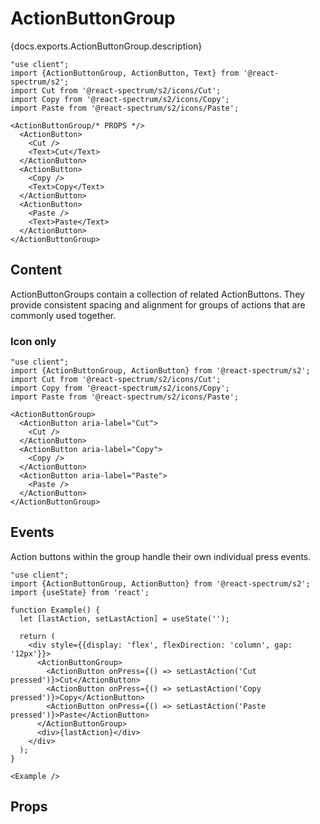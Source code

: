 

# ActionButtonGroup

<PageDescription>{docs.exports.ActionButtonGroup.description}</PageDescription>

```tsx render docs={docs.exports.ActionButtonGroup} links={docs.links} props={['size', 'density', 'isQuiet', 'isJustified', 'staticColor', 'orientation', 'isDisabled']} type="s2"
"use client";
import {ActionButtonGroup, ActionButton, Text} from '@react-spectrum/s2';
import Cut from '@react-spectrum/s2/icons/Cut';
import Copy from '@react-spectrum/s2/icons/Copy';
import Paste from '@react-spectrum/s2/icons/Paste';

<ActionButtonGroup/* PROPS */>
  <ActionButton>
    <Cut />
    <Text>Cut</Text>
  </ActionButton>
  <ActionButton>
    <Copy />
    <Text>Copy</Text>
  </ActionButton>
  <ActionButton>
    <Paste />
    <Text>Paste</Text>
  </ActionButton>
</ActionButtonGroup>
```

## Content

ActionButtonGroups contain a collection of related ActionButtons. They provide consistent spacing and alignment for groups of actions that are commonly used together.

### Icon only

```tsx render expanded
"use client";
import {ActionButtonGroup, ActionButton} from '@react-spectrum/s2';
import Cut from '@react-spectrum/s2/icons/Cut';
import Copy from '@react-spectrum/s2/icons/Copy';
import Paste from '@react-spectrum/s2/icons/Paste';

<ActionButtonGroup>
  <ActionButton aria-label="Cut">
    <Cut />
  </ActionButton>
  <ActionButton aria-label="Copy">
    <Copy />
  </ActionButton>
  <ActionButton aria-label="Paste">
    <Paste />
  </ActionButton>
</ActionButtonGroup>
```

## Events

Action buttons within the group handle their own individual press events.

```tsx render expanded
"use client";
import {ActionButtonGroup, ActionButton} from '@react-spectrum/s2';
import {useState} from 'react';

function Example() {
  let [lastAction, setLastAction] = useState('');

  return (
    <div style={{display: 'flex', flexDirection: 'column', gap: '12px'}}>
      <ActionButtonGroup>
        <ActionButton onPress={() => setLastAction('Cut pressed')}>Cut</ActionButton>
        <ActionButton onPress={() => setLastAction('Copy pressed')}>Copy</ActionButton>
        <ActionButton onPress={() => setLastAction('Paste pressed')}>Paste</ActionButton>
      </ActionButtonGroup>
      <div>{lastAction}</div>
    </div>
  );
}

<Example />
```

## Props

<PropTable component={docs.exports.ActionButtonGroup} links={docs.links} />

